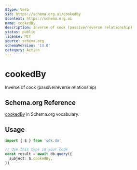 ```yaml
---
$type: Verb
$id: https://schema.org.ai/cookedBy
$context: https://schema.org.ai
name: cookedBy
description: Inverse of cook (passive/reverse relationship)
status: public
license: MIT
source: schema.org
schemaVersion: '14.0'
category: Action
---
```


# cookedBy

Inverse of cook (passive/reverse relationship)

## Schema.org Reference

[cookedBy](https://schema.org/CookAction) in Schema.org vocabulary.

## Usage

```typescript
import { $ } from 'sdk.do'

// Use this type in your code
const result = await db.query({
  subject: $.cookedBy,
})
```
